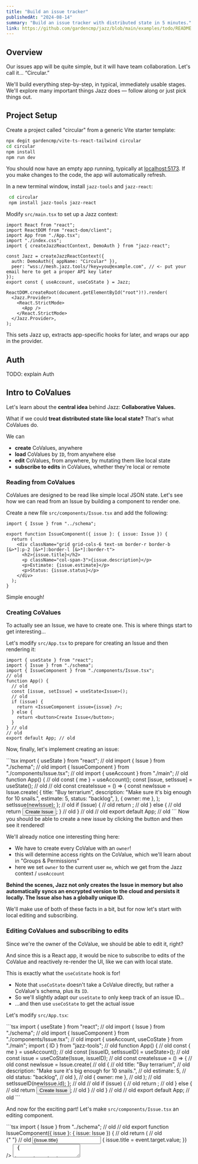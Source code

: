 ```yaml
---
title: "Build an issue tracker"
publishedAt: "2024-08-14"
summary: "Build an issue tracker with distributed state in 5 minutes."
link: https://github.com/gardencmp/jazz/blob/main/examples/todo/README.md
---
```


## Overview

Our issues app will be quite simple, but it will have team collaboration. <span className="text-nowrap">Let's call it... &ldquo;Circular.&rdquo;</span>

We'll build everything step-by-step, in typical, immediately usable stages. We'll explore many important things Jazz does &mdash; follow along or just pick things out.

## Project Setup

Create a project called "circular" from a generic Vite starter template:

<File name="terminal">

```bash
npx degit gardencmp/vite-ts-react-tailwind circular
cd circular
npm install
npm run dev
```

</File>

You should now have an empty app running, typically at [localhost:5173](http://localhost:5173). If you make changes to the code, the app will automatically refresh.

In a new terminal window, install `jazz-tools` and `jazz-react`:

<File name="terminal">

```bash
 cd circular
 npm install jazz-tools jazz-react
```

</File>

Modify `src/main.tsx` to set up a Jazz context:

<File name="src/main.tsx" highlightLines={[5,7,8,9,10,11]}>

```tsx
import React from "react";
import ReactDOM from "react-dom/client";
import App from "./App.tsx";
import "./index.css";
import { createJazzReactContext, DemoAuth } from "jazz-react";

const Jazz = createJazzReactContext({
  auth: DemoAuth({ appName: "Circular" }),
  peer: "wss://mesh.jazz.tools/?key=you@example.com", // <- put your email here to get a proper API key later
});
export const { useAccount, useCoState } = Jazz;

ReactDOM.createRoot(document.getElementById("root")!).render(
  <Jazz.Provider>
    <React.StrictMode>
      <App />
    </React.StrictMode>
  </Jazz.Provider>,
);
```

</File>

This sets Jazz up, extracts app-specific hooks for later, and wraps our app in the provider.

## Auth

TODO: explain Auth

## Intro to CoValues

Let's learn about the **central idea** behind Jazz: **Collaborative Values.**

What if we could **treat distributed state like local state?** That's what CoValues do.

We can

- **create** CoValues, anywhere
- **load** CoValues by `ID`, from anywhere else
- **edit** CoValues, from anywhere, by mutating them like local state
- **subscribe to edits** in CoValues, whether they're local or remote

### Reading from CoValues

CoValues are designed to be read like simple local JSON state. Let's see how we can read from an Issue by building a component to render one.

Create a new file `src/components/Issue.tsx` and add the following:

<File name="src/components/Issue.tsx">

```tsx
import { Issue } from "../schema";

export function IssueComponent({ issue }: { issue: Issue }) {
  return (
    <div className="grid grid-cols-6 text-sm border-r border-b [&>*]:p-2 [&>*]:border-l [&>*]:border-t">
      <h2>{issue.title}</h2>
      <p className="col-span-3">{issue.description}</p>
      <p>Estimate: {issue.estimate}</p>
      <p>Status: {issue.status}</p>
    </div>
  );
}
```

</File>

Simple enough!

### Creating CoValues

To actually see an Issue, we have to create one. This is where things start to get interesting...

Let's modify `src/App.tsx` to prepare for creating an Issue and then rendering it:

<File name="src/App.tsx">

```tsx
import { useState } from "react";
import { Issue } from "./schema";
import { IssueComponent } from "./components/Issue.tsx";
// old
function App() {
  // old
  const [issue, setIssue] = useState<Issue>();
  // old
  if (issue) {
    return <IssueComponent issue={issue} />;
  } else {
    return <button>Create Issue</button>;
  }
} // old
// old
export default App; // old
```

</File>

Now, finally, let's implement creating an issue:

<File name="src/App.tsx">
```tsx
import { useState } from "react"; // old
import { Issue } from "./schema"; // old
import { IssueComponent } from "./components/Issue.tsx"; // old
import { useAccount } from "./main";
// old
function App() {
  // old
  const { me } = useAccount();
  const [issue, setIssue] = useState<Issue>(); // old
  // old
  const createIssue = () => {
    const newIssue = Issue.create(
      {
        title: "Buy terrarium",
        description: "Make sure it's big enough for 10 snails.",
        estimate: 5,
        status: "backlog",
      },
      { owner: me },
    );
    setIssue(newIssue);
  };
  // old
  if (issue) {
    // old
    return <IssueComponent issue={issue} />; // old
  } else {
    // old
    return <button onClick={createIssue}>Create Issue</button>;
  } // old
} // old
// old
export default App; // old
```
</File>

<Alert>
  Now you should be able to create a new issue by clicking the button and then
  see it rendered!
</Alert>

<GuideInitRender />

We'll already notice one interesting thing here:

- We have to create every CoValue with an `owner`!
- this will determine access rights on the CoValue, which we'll learn about in "Groups & Permissions"
- here we set `owner` to the current user `me`, which we get from the Jazz context / `useAccount`

**Behind the scenes, Jazz not only creates the Issue in memory but also automatically syncs an encrypted version to the cloud and persists it locally. The Issue also has a globally unique ID.**

We'll make use of both of these facts in a bit, but for now let's start with local editing and subscribing.

### Editing CoValues and subscribing to edits

Since we're the owner of the CoValue, we should be able to edit it, right?

And since this is a React app, it would be nice to subscribe to edits of the CoValue and reactively re-render the UI, like we can with local state.

This is exactly what the `useCoState` hook is for!

- Note that `useCoState` doesn't take a CoValue directly, but rather a CoValue's schema, plus its `ID`.
- So we'll slightly adapt our `useState` to only keep track of an issue ID...
- ...and then use `useCoState` to get the actual issue

Let's modify `src/App.tsx`:

<File name="src/App.tsx">
```tsx
import { useState } from "react"; // old
import { Issue } from "./schema"; // old
import { IssueComponent } from "./components/Issue.tsx"; // old
import { useAccount, useCoState } from "./main";
import { ID } from "jazz-tools";
// old
function App() {
  // old
  const { me } = useAccount(); // old
  const [issueID, setIssueID] = useState<ID<Issue>>();
  // old
  const issue = useCoState(Issue, issueID);
  // old
  const createIssue = () => {
    // old
    const newIssue = Issue.create(
      // old
      {
        // old
        title: "Buy terrarium", // old
        description: "Make sure it's big enough for 10 snails.", // old
        estimate: 5, // old
        status: "backlog", // old
      }, // old
      { owner: me }, // old
    ); // old
    setIssueID(newIssue.id);
  }; // old
  // old
  if (issue) {
    // old
    return <IssueComponent issue={issue} />; // old
  } else {
    // old
    return <button onClick={createIssue}>Create Issue</button>; // old
  } // old
} // old
// old
export default App; // old
```
</File>

And now for the exciting part! Let's make `src/components/Issue.tsx` an editing component.

<File name="src/components/Issue.tsx">
```tsx
import { Issue } from "../schema"; // old
// old
export function IssueComponent({ issue }: { issue: Issue }) {
  // old
  return (
    // old
    <div className="grid grid-cols-6 text-sm border-r border-b [&>*]:p-2 [&>*]:border-l [&>*]:border-t">
      {" "}
      // old
      <input
        type="text"
        value={issue.title}
        onChange={(event) => {
          issue.title = event.target.value;
        }}
      />
      <textarea
        className="col-span-3"
        value={issue.description}
        onChange={(event) => {
          issue.description = event.target.value;
        }}
      />
      <label className="flex">
        Estimate:
        <input
          type="number"
          className="text-right min-w-0"
          value={issue.estimate}
          onChange={(event) => {
            issue.estimate = Number(event.target.value);
          }}
        />
      </label>
      <select
        value={issue.status}
        onChange={(event) => {
          issue.status = event.target.value as
            | "backlog"
            | "in progress"
            | "done";
        }}
      >
        <option value="backlog">Backlog</option>
        <option value="in progress">In Progress</option>
        <option value="done">Done</option>
      </select>
    </div> // old
  ); // old
} // old
```
</File>
